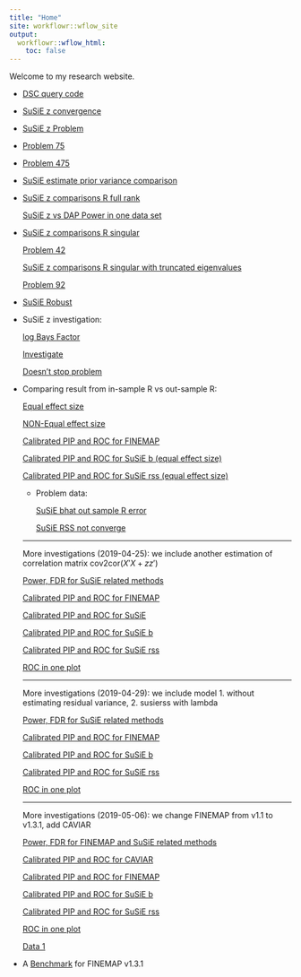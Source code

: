 ```yaml
---
title: "Home"
site: workflowr::wflow_site
output:
  workflowr::wflow_html:
    toc: false
---
```


Welcome to my research website.

* [DSC query code](dscquery.html)

* [SuSiE z convergence](SusieZConverge.html)

* [SuSiE z Problem](SusieZProblem.html)

* [Problem 75](Problem75.html)

* [Problem 475](Problem475.html)

* [SuSiE estimate prior variance comparison](SusieZPriorVarCompare.html)

* [SuSiE z comparisons R full rank](SusieZPerformance.html)

  [SuSiE z vs DAP Power in one data set](SuSiEDAP_Power_data31_35.html)
  
* [SuSiE z comparisons R singular](SusieZPerformanceRE8.html)
    
    [Problem 42](SuSiEzRProblem42.html)

    [SuSiE z comparisons R singular with truncated eigenvalues](SusieZPerformanceRE3.html)
    
    [Problem 92](SuSiEzRProblem92.html)
    
* [SuSiE Robust](SuSiERobust.html)

* SuSiE z investigation:
    
    [log Bays Factor](logBF.html)
    
    [Investigate](Investigate.html)
    
    [Doesn't stop problem](DontStopProblem.html)

* Comparing result from in-sample R vs out-sample R:

    [Equal effect size](r_compare_susie_equal.html)
    
    [NON-Equal effect size](r_compare_susie_notequal.html)
    
    [Calibrated PIP and ROC for FINEMAP](r_compare_finemap.html)
    
    [Calibrated PIP and ROC for SuSiE b (equal effect size)](r_compare_susieb_ROC.html)
    
    [Calibrated PIP and ROC for SuSiE rss (equal effect size)](r_compare_susierss_ROC.html)
    
    + Problem data: 
        
        [SuSiE bhat out sample R error](r_compare_susieb_problem.html)
      
        [SuSiE RSS not converge](SuSiErssNotConverge.html)
        
    ----------------------------
    
    More investigations (2019-04-25): we include another estimation of correlation matrix cov2cor($X'X + zz'$)
    
    [Power, FDR for SuSiE related methods](r_compare_add_z_susie.html)
    
    [Calibrated PIP and ROC for FINEMAP](r_compare_add_z_finemap.html)
    
    [Calibrated PIP and ROC for SuSiE](r_compare_susie_ROC.html)
    
    [Calibrated PIP and ROC for SuSiE b](r_compare_add_z_susieb_ROC.html)
    
    [Calibrated PIP and ROC for SuSiE rss](r_compare_add_z_susierss_ROC.html)
    
    [ROC in one plot](r_compare_add_z_ROC.html)
    
    ----------------------------
    
    More investigations (2019-04-29): we include model 1. without estimating residual variance, 2. susierss with lambda
    
    [Power, FDR for SuSiE related methods](r_compare_add_z_lambda_susie.html)
    
    [Calibrated PIP and ROC for FINEMAP](r_compare_add_z_lambda_finemap.html)
    
    [Calibrated PIP and ROC for SuSiE b](r_compare_add_z_lambda_susieb_ROC.html)
    
    [Calibrated PIP and ROC for SuSiE rss](r_compare_add_z_lambda_susierss_ROC.html)
    
    [ROC in one plot](r_compare_add_z_lambda_ROC.html)
    
    ----------------------------
    
    More investigations (2019-05-06): we change FINEMAP from v1.1 to v1.3.1, add CAVIAR
    
    [Power, FDR for FINEMAP and SuSiE related methods](r_compare_add_z_lambda_caviar_susie_finemap.html)
    
    [Calibrated PIP and ROC for CAVIAR](r_compare_add_z_lambda_caviar_CAVIAR.html)
    
    [Calibrated PIP and ROC for FINEMAP](r_compare_add_z_lambda_caviar_FINEMAP_ROC.html)
    
    [Calibrated PIP and ROC for SuSiE b](r_compare_add_z_lambda_caviar_susieb_ROC.html)
    
    [Calibrated PIP and ROC for SuSiE rss](r_compare_add_z_lambda_caviar_susierss_ROC.html)
    
    [ROC in one plot](r_compare_add_z_lambda_caviar_ROC.html)

    [Data 1](r_compare_add_z_lambda_caviar_Eg1.html)
    
* A [Benchmark](FINEMAP_benchmark.html) for FINEMAP v1.3.1
